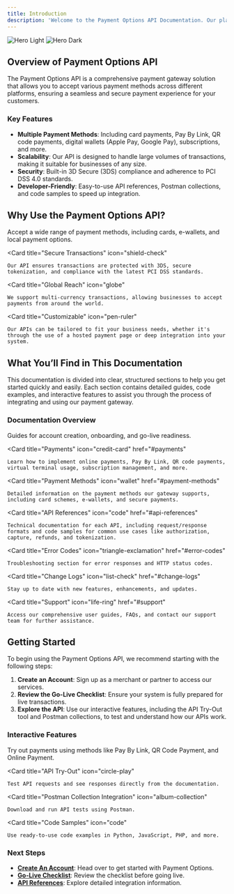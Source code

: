 ```yaml
---
title: Introduction
description: 'Welcome to the Payment Options API Documentation. Our platform offers a robust, secure, and flexible way to integrate payments into your application or website, tailored to meet the needs of merchants, developers, and partners'
---
```


<img
  className="block dark:hidden"
  src="/images/hero-light.svg"
  alt="Hero Light"
/>
<img
  className="hidden dark:block"
  src="/images/hero-dark.svg"
  alt="Hero Dark"
/>

## Overview of Payment Options API

The Payment Options API is a comprehensive payment gateway solution that allows you to accept various payment methods across different platforms, ensuring a seamless and secure payment experience for your customers.

### Key Features

- **Multiple Payment Methods**: Including card payments, Pay By Link, QR code payments, digital wallets (Apple Pay, Google Pay), subscriptions, and more.
- **Scalability**: Our API is designed to handle large volumes of transactions, making it suitable for businesses of any size.
- **Security**: Built-in 3D Secure (3DS) compliance and adherence to PCI DSS 4.0 standards.
- **Developer-Friendly**: Easy-to-use API references, Postman collections, and code samples to speed up integration.

## Why Use the Payment Options API?

<CardGroup cols={2}>
  <Card
    title="Flexibility"
    icon="shuffle"
  >
    Accept a wide range of payment methods, including cards, e-wallets, and local payment options.
  </Card>
  
  <Card
    title="Secure Transactions"
    icon="shield-check"
  >
    Our API ensures transactions are protected with 3DS, secure tokenization, and compliance with the latest PCI DSS standards.
  </Card>
  
  <Card
    title="Global Reach"
    icon="globe"
  >
    We support multi-currency transactions, allowing businesses to accept payments from around the world.
  </Card>
  
  <Card
    title="Customizable"
    icon="pen-ruler"
  >
    Our APIs can be tailored to fit your business needs, whether it's through the use of a hosted payment page or deep integration into your system.
  </Card>
</CardGroup>


## What You’ll Find in This Documentation

This documentation is divided into clear, structured sections to help you get started quickly and easily. Each section contains detailed guides, code examples, and interactive features to assist you through the process of integrating and using our payment gateway.

### Documentation Overview

<CardGroup>
  <Card
    title="Get Started"
    icon="rocket"
    href="#get-started"
  >
    Guides for account creation, onboarding, and go-live readiness.
  </Card>

  <Card
    title="Payments"
    icon="credit-card"
    href="#payments"
  >
    Learn how to implement online payments, Pay By Link, QR code payments, virtual terminal usage, subscription management, and more.
  </Card>

  <Card
    title="Payment Methods"
    icon="wallet"
    href="#payment-methods"
  >
    Detailed information on the payment methods our gateway supports, including card schemes, e-wallets, and secure payments.
  </Card>

  <Card
    title="API References"
    icon="code"
    href="#api-references"
  >
    Technical documentation for each API, including request/response formats and code samples for common use cases like authorization, capture, refunds, and tokenization.
  </Card>

  <Card
    title="Error Codes"
    icon="triangle-exclamation"
    href="#error-codes"
  >
    Troubleshooting section for error responses and HTTP status codes.
  </Card>

  <Card
    title="Change Logs"
    icon="list-check"
    href="#change-logs"
  >
    Stay up to date with new features, enhancements, and updates.
  </Card>

  <Card
    title="Support"
    icon="life-ring"
    href="#support"
  >
    Access our comprehensive user guides, FAQs, and contact our support team for further assistance.
  </Card>
</CardGroup>

## Getting Started

To begin using the Payment Options API, we recommend starting with the following steps:

1. **Create an Account**: Sign up as a merchant or partner to access our services.
2. **Review the Go-Live Checklist**: Ensure your system is fully prepared for live transactions.
3. **Explore the API**: Use our interactive features, including the API Try-Out tool and Postman collections, to test and understand how our APIs work.

### Interactive Features

<CardGroup>
  <Card
    title="Payment Simulations"
    icon="credit-card-front"
  >
    Try out payments using methods like Pay By Link, QR Code Payment, and Online Payment.
  </Card>
  
  <Card
    title="API Try-Out"
    icon="circle-play"
  >
    Test API requests and see responses directly from the documentation.
  </Card>
  
  <Card
    title="Postman Collection Integration"
    icon="album-collection"
  >
    Download and run API tests using Postman.
  </Card>
  
  <Card
    title="Code Samples"
    icon="code"
  >
    Use ready-to-use code examples in Python, JavaScript, PHP, and more.
  </Card>
</CardGroup>

### Next Steps

- **[Create An Account](#create-an-account)**: Head over to get started with Payment Options.
- **[Go-Live Checklist](#go-live-checklist)**: Review the checklist before going live.
- **[API References](#api-references)**: Explore detailed integration information.
